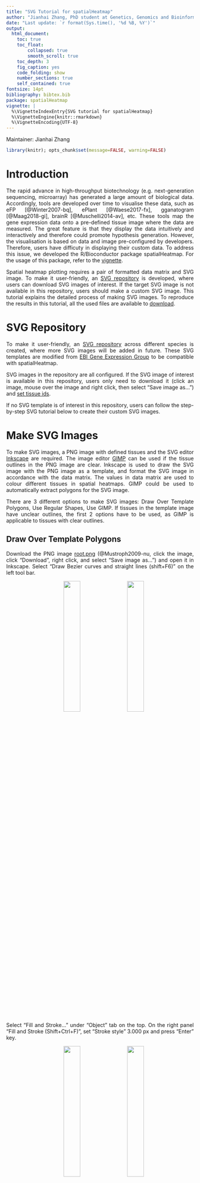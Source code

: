 ```yaml
--- 
title: "SVG Tutorial for spatialHeatmap"
author: "Jianhai Zhang, PhD student at Genetics, Genomics and Bioinformatics, University of California, Riverside (<jzhan067@ucr.edu>; <zhang.jianhai@hotmail.com>) <p/> PI: Dr. Thomas Girke, professor at Department of Botany and Plant Sciences, University of California, Riverside (<thomas.girke@ucr.edu>)"
date: "Last update: `r format(Sys.time(), '%d %B, %Y')`"
output:
  html_document:
    toc: true
    toc_float:
        collapsed: true
        smooth_scroll: true
    toc_depth: 3
    fig_caption: yes
    code_folding: show
    number_sections: true
    self_contained: true
fontsize: 14pt
bibliography: bibtex.bib
package: spatialHeatmap
vignette: |
  %\VignetteIndexEntry{SVG tutorial for spatialHeatmap}
  %\VignetteEngine{knitr::rmarkdown}
  %\VignetteEncoding{UTF-8}
---
```


  Maintainer: Jianhai Zhang  

<style>body { text-align: justify }</style>

```r
library(knitr); opts_chunk$set(message=FALSE, warning=FALSE)
```

# Introduction

The rapid advance in high-throughput biotechnology (e.g. next-generation sequencing, microarray) has generated a large amount of biological data. Accordingly, tools are developed over time to visualise these data, such as eFP [@Winter2007-bq], ePlant [@Waese2017-fx], gganatogram [@Maag2018-gi], brainR [@Muschelli2014-av], etc. These tools map the gene expression data onto a pre-defined tissue image where the data are measured. The great feature is that they display the data intuitively and interactively and therefore could promote hypothesis generation. However, the visualisation is based on data and image pre-configured by developers. Therefore, users have difficuty in displaying their custom data. To address this issue, we developed the R/Bioconductor package spatialHeatmap. For the usage of this package, refer to the [vignette](https://jianhaizhang.github.io/SVG_tutorial_file/vignette.html). 

Spatial heatmap plotting requires a pair of formatted data matrix and SVG image. To make it user-friendly, an [SVG repository](#repo) is developed, where users can download SVG images of interest. If the target SVG image is not available in this repository, users should make a custom SVG image. This tutorial explains the detailed process of making SVG images. To reproduce the results in this tutorial, all the used files are available to [download](https://github.com/jianhaizhang/SVG_tutorial_file/tree/master/download).  

# SVG Repository {#repo} 

To make it user-friendly, an [SVG repository](https://github.com/jianhaizhang/SVG_tutorial_file/tree/master/svg_repo/ebi_trans) across different species is created, where more SVG images will be added in future. These SVG templates are modified from [EBI Gene Expression Group](https://github.com/ebi-gene-expression-group/anatomogram/tree/master/src/svg) to be compatible with spatialHeatmap. 

SVG images in the repository are all configured. If the SVG image of interest is available in this repository, users only need to download it (click an image, mouse over the image and right click, then select "Save image as…") and [set tissue ids](#set_id).  

If no SVG template is of interest in this repository, users can follow the step-by-step SVG tutorial below to create their custom SVG images. 


# Make SVG Images 

To make SVG images, a PNG image with defined tissues and the SVG editor [Inkscape](https://inkscape.org/) are required. The image editor [GIMP](https://www.gimp.org/) can be used if the tissue outlines in the PNG image are clear. Inkscape is used to draw the SVG image with the PNG image as a template, and format the SVG image in accordance with the data matrix. The values in data matrix are used to colour different tissues in spatial heatmaps. GIMP could be used to automatically extract polygons for the SVG image.  

There are 3 different options to make SVG images: Draw Over Template Polygons, Use Regular Shapes, Use GIMP. If tissues in the template image have unclear outlines, the first 2 options have to be used, as GIMP is applicable to tissues with clear outlines.  

## Draw Over Template Polygons

Download the PNG image [root.png](https://github.com/jianhaizhang/SVG_tutorial_file/tree/master/download) (@Mustroph2009-nu, click the image, click "Download", right click, and select "Save image as…") and open it in Inkscape. Select "Draw Bezier curves and straight lines (shift+F6)" on the left tool bar.   
  <p/><center><img src="image/open.png" width="30%" hspace=20><img src="image/draw_line_tool.png" width="30%"></center><p/>  

Select "Fill and Stroke..." under "Object" tab on the top. On the right panel "Fill and Stroke (Shift+Ctrl+F)", set "Stroke style" 3.000 px and press "Enter" key. 

  <p/><center><img src="image/top_fill_stroke.png" width="30%" hspace=20><img src="image/stroke_style.png" width="30%"></center><p/>  

Press "+" key to zoom in and select a polygon to start. Left click at differencet corners of the polygon to draw an outline. At last, click at the first corner to seal the outline.  

  <p/><center><img src="image/draw.png" width="30%" hspace=20><img src="image/seal.png" width="30%" hspace=20><img src="image/seal_polygon.png" width="30%"></center><p/>  

If the new polygon is filled with a colour, click "No paint" under the "Fill" tab on the panel "Fill and Stroke (Shift+Ctrl+F)". Then a new sealed transparent polygon is drawn.  

  <p/><center><img src="image/no_paint.png" width="30%" hspace=20><img src="image/new_polygon.png" width="30%"></center><p/>  

Select "Edit paths by nodes (F2)" on the left tool bar, and draw a rectangle over the new polygon. Select "Make selected nodes corner" on the top.  

  <p/><center><img src="image/cursor_edit.png" width="30%" hspace=20><img src="image/draw_rec.png" width="30%" hspace=20><img src="image/node_corner.png" width="30%"></center><p/>  

Drag nodes and edges to align the new polygon with template polygon. On the fill and stroke panel, under "Fill" tab, select "Flat color" and adjust the colour scales to label the new polygon. Then the first polygon is made successfully.   

  <p/><center><img src="image/align.png" width="30%" hspace=20><img src="image/flat.png" width="30%" hspace=20><img src="image/first_polygon.png" width="30%"></center><p/>  

## Use Regular Shapes 

If the template polygons are similar to regular shapes such as rectangles, circles. The regular shapes can be used to make new polygons.

Select "Create rectangles and squares (F4)" on the left, and draw a rectangle over a polygon template. Convert this object to path by selecting "Object to Path" under "Path" tab on the top.   

  <p/><center><img src="image/rec.png" width="30%" hspace=20><img src="image/draw_rec1.png" width="30%" hspace=20><img src="image/object2path.png" width="30%"></center><p/>  

Click "No paint" under the "Fill" tab on the fill and stroke panel to make the rectangle transparent. Rotate the rectangle. Select "Edit paths by nodes (F2)" on the left tool bar. If necessary, add a node by double-clicking on an edge. Drag nodes and edges to align the rectangle with the underlying polygon template. 
  
  <p/><center><img src="image/no_paint.png" width="30%" hspace=20><img src="image/rotate.png" width="30%" hspace=20><img src="image/add_node.png" width="30%"></center><p/> 

Select "Edit paths by nodes (F2)" on the left tool bar, and draw a rectangle over the new polygon. Select "Make selected nodes corner" on the top.  

  <p/><center><img src="image/cursor_edit.png" width="30%" hspace=20><img src="image/draw_rec2.png" width="30%" hspace=20><img src="image/node_corner.png" width="30%"></center><p/>  

Drag the handles at nodes to adjust edges for fine alignment. On the fill and stroke panel select "Flat color" under "Fill" tab to colour this new polygon. The second polygon is successfully made.   

  <p/><center><img src="image/handle.png" width="30%" hspace=20><img src="image/second_polygon.png" width="30%"></center><p/>  


## Use GIMP

If polygons in the template PNG image have clear outlines, the SVG image can be extracted with [GIMP](https://www.gimp.org/).  

### Extract SVG image

Open the PNG template in GIMP, and open "Paths" panel. Right click and select "By Color".  

  <p/><center><img src="image/path.png" width="30%" hspace=10><img src="image/path_panel.png" width="40%" hspace=10><img src="image/by_color.png" width="30%"></center><p/>  

Now the polygons can be selected by colors. For exmaple, clicking on a whilte polygon selects all polygons in white. Right click, select "To Path", then all the white polygons are extracted in the "Paths" panel. Similarly, extract the yellow polygons.  

  <p/><center><img src="image/to_path.png" width="30%" hspace=10><img src="image/to_path1.png" width="20%"></center><p/>  

Click in front of each extracted polygons to show the eye symbol. Mouse over the extracted polygons, right click, select "Merge Visible Paths". After merged, export the paths as an SVG image (root_gimp.svg). Next, edit the exported SVG image in Inkscape.  

  <p/><center><img src="image/eye.png" width="30%" hspace=10><img src="image/merge.png" width="30%" hspace=10><img src="image/export.png" width="30%"></center><p/>  

The exported SVG image "root_gimp.svg" is accessible [here](https://github.com/jianhaizhang/SVG_tutorial_file/tree/master/download) (hover over the image, right click, and select "Save image as…").  

### Edit SVG image in Inkscape

Open the exported SVG image in Inkscape. Under "Object" tab at the top, select "Fill and Stroke...". First click the image, then select "Flat color" under "Fill" tab. Adjust colour scales to fill all shapes.   

  <p/><center><img src="image/click_image.png" width="30%" hspace=10><img src="image/fill.png" width="30%" hspace=10><img src="image/fill1.png" width="30%"></center><p/>  

All the paths in SVG image generated in GIMP are combined as a whole. In order to separate the paths, first click the image then select "Break Apart" under the "Path" tab on the top. Now the paths/shapes are separated, but the outlines of shapes are not stroked. Thus use "Ctrl+A" to select all polygons, on the fill and stroke panel select "Flat color" under "Stroke paint" tab, and set a number under "Stroke style" tab (e.g. 1.333 px).   

  <p/><center><img src="image/break.png" width="30%" hspace=10><img src="image/stroke_fill.png" width="30%" hspace=10><img src="image/stroke_style1.png" width="30%"></center><p/>  

Click the white area to unselect the whole image. Press "+" key to zoom in and try to move different polygons and delete those unnecessary by pressing "Delete" key.  

  <p/><center><img src="image/delete.png" width="30%" hspace=10><img src="image/delete1.png" width="30%" hspace=10><img src="image/after_delete.png" width="30%"></center><p/>  

Use "Ctrl+A" to select all polygons. Click "No paint" under "Fill" tab on the fill and stroke panel. Click the white area to unselect the whole image. The blank SVG image is ready to format with the data.  

  <p/><center><img src="image/no_paint.png" width="30%" hspace=10><img src="image/blank.png" width="30%"></center><p/>  

# Format Data Matrix

The formatting process of SVG image is in accordance with the data matrix. The data matrix with rows and columns being genes and sample/conditions respectively is formatted by a targets file (a dataframe of column metadata). The targets file is a data frame with at least 2 columns defining replicates of samples and conditions respectively.  

**Requirements on the targets file**

1. It is a data frame with at least 2 columns. The rows corresponds with columns in the data matrix.
 
2. The sample column specifies sample replicates. It is crucial that replicate names of the same sample must be identical.  

3. The condition column has the same requirement with the sample column.  

4. The name of sample and condition replicates should only consist of letters, digits, dots, single space, or single underscore.  

Table 1 [@Mustroph2009-nu] is the formatted targets file according to the above requirements and will be used to format this SVG image, which is downloadable [here](https://github.com/jianhaizhang/SVG_tutorial_file/tree/master/download) (click the file, click "Raw", right click, and select "Save as…").  

It is critical that the replicate names of same sample of condition must be identical. As shown in Table 1, there are 2 samples "root_pGL2", "root_pCO2", and each sample has identical replicate names, which is true for the 2 conditions.  

<a name='tar_sh'></a>
```r

pa.sh <- system.file('extdata/shinyApp/example/target_arab.txt', package='spatialHeatmap')
target.sh <- read.table(pa.sh, header=TRUE, row.names=1, sep='\t')
df <- subset(target.sh, samples=='root_pGL2' |samples=='root_pCO2')[, 2:3]
kable(df, caption='Table 1 Targets file (metadata of data matrix column) of the data matrix. Promoter pGL2, pCO2, pSCR, pWOL labels root atrichoblast epidermis, root cortex meristematic zone, root endodermis, root vasculature respectively. Only the first 2 are shown. ')

```

# Format SVG Image

To plot spatial heatmaps successfully, the SVG image must be formatted according to the following requirements.  

**Requirements on SVG format**

1. A path represents a shape. If a tissue consists of multiple paths and is expected to be colured in the spatial heatmap, all its paths must be grouped as a whole (labeled by tag "g"). The group id is the tissue id and the inside path ids are useless. A group should not include another group, which means all elements in a group should be single paths. However, if a multiple-path tissue is not expected to coloured in the spatial heatmap, there is no need to group them and the paths can keep random ids.

2. If a tissue has only one path, it can stay as an individual path, no need to be formatted as a group. 

3. If a tissue is expected to be coloured in the spatial heatmaps, its "id" must be identical with corresponding tissue name from the targets file. It means even a difference of dot, space, underscore, uppercase, or lowercase matters.  

4. All the tissues (groups and single paths) must be placed in another container group as a whole, and this group must be the last element in the "XML Editor".  

The following section shows the process of formatting the SVG image.  

**Group same tissues**  

The same tissues in the SVG repository are already grouped. If the SVG image is made by following the above steps, same tissues should be grouped so as to be coloured in spatial heatmaps. Take the root_pGL2 as an example. Select polygons of the this sample by clicking polygon edge while pressing "Shift" key. Mouse over any edge of selected polygons, right click and select "Group".   

  <p/><center><img src="image/select.png" width="30%" hspace=10><img src="image/group.png" width="30%"></center><p/>  

Click "Flat color" under the "Fill" tab on the fill and stroke panel, and use a colour to fill the grouped polygons.   

  <p/><center><img src="image/flat1.png" width="30%" hspace=10><img src="image/fill_group.png" width="30%"></center><p/>  

<a name='set_id'></a>
**Set tissue id**  
  
Under the "Edit" tab on the top, select "XML Editor...". Click the group to select it. On the "XML Editor (Shift+Ctrl+X)" panel, first click the id and type in "root_pGL2" then click "Set". It is critial that the id "root_pGL2" is identical with the corresponding tissue in the data matrix. After that, the first group is done.  

  <p/><center><img src="image/edit.png" width="30%" hspace=10><img src="image/xml_tab.png" width="30%" hspace=10><img src="image/set_id.png" width="30%"></center><p/>  

Similarly, group and set id for root_pCO2, root_pSCR, root_pWOL respectively. When group the small vasculature polygons in the center, a shortcut is to draw a rectangle over them to select all rather than click each individually. Note if a tissue sample contains only one polygon, then no need to group it, but the id should be identical with corresponding sample in the targets file in order to colour it in spatial heatmaps.  

  <p/><center><img src="image/final.png" width="30%"></center><p/>

Brown, blue, orange, purple labels pGL2, pCO2, pSCR, pWOL respectively. The blank polygons have random ids and will not be coloured in the spatial heatmap. 

**Container group**  
  
At last, it is required to group all groups and independent paths as a container group. To do so, use "Ctrl+A" to select all, mouse over the polygons, right click, and click group. It is optional to change the container group id. Note this step is already done in SVG images from the repository.   

  <p/><center><img src="image/group_all.png" width="30%" hspace=10><img src="image/set_container.png" width="30%"><p/>  

It is crucial that this container group must be the last element on the "XML Editor".   

  <p/><center><img src="image/last_element.png" width="30%" hspace=10><img src="image/last_element1.png" width="30%"></center><p/>  

By now, the SVG image is done. Save the formatted SVG image as "root.svg", which is downloadable [here](https://github.com/jianhaizhang/SVG_tutorial_file/tree/master/download). Note: the SVG file name ends with ".svg" and the front should only consist of letters, digits, dots, or underscores. E.g. root(1).svg is not acceptable.   




# Reference


